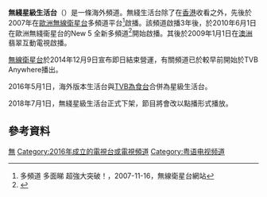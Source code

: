 {{頻道資訊
| 頻道名稱         = 無綫星級生活台<br/>{{lang|en|TVB Premium Lifestyle}}
| 頻道圖片檔案     = Tvb lifestyle logo.png
| 頻道圖片尺寸     = 200px 
| 頻道圖片名稱     = 星級生活台標誌
| 所屬國家或地區   = 
| 總部所在         = 
| 播放地區         = [[澳洲|澳洲]]、[[歐洲|歐洲]]
| 開播日期         = 2007年 (無綫生活台)<br/>2014年8月 (無綫為食台)<br/>2016年5月1日 (無綫星級生活台)
| 停播日期         = 2018年7月1日
| 頻道語言         = 粵語
| 頻道類別         = 綜藝娛樂、飲食資訊
| 視頻格式         = 標清：[[576i|576i]] [[縱橫比_(圖像)|4:3]]<br />高清：[[1080i|1080i]] [[縱橫比_(圖像)|16:9]]
| 頻道口號         = 
| 擁有者           = 
| 前頻道名稱       = 無綫生活-{台}-<br/>{{lang|en|TVB}}生活-{台}-
| 被取代名稱       = 
| 集團同類頻道     = [[為食台|TVB為食台]]、[[綜藝旅遊台|TVB Window]]、[[TVB娛樂新聞台|TVB娛樂新聞台]]
| 頻道官方網站     = 
| 備註             = 
}}

'''無綫星級生活台'''（{{lang-en|'''TVB Premium Lifestyle'''}}）是一條海外頻道。無綫生活台除了在[[香港|香港]]收看之外，先後於2007年在[[歐洲|歐洲]][[無線衛星台|無線衛星台]]多頻道平台<ref>多頻道 多面睇 超強大突破！，2007-11-16，無線衛星台網站</ref>啟播。該頻道啟播3年後，於2010年6月1日在歐洲無綫衞星台的New 5 全新多頻道<ref>{{cite web|title=New 5 全新多頻道 加料陣容 6月1日強勢出擊！|author=無線衛星台網站|url=http://www.chinese-channel.co.uk/event_1_info.php?id=155|accessdate=2010-05-24|deadurl=yes|archiveurl=https://web.archive.org/web/20120618163020/http://www.chinese-channel.co.uk/event_1_info.php?id=155|archivedate=2012-06-18}}</ref>開始啟播。其後於2009年1月1日在[[澳洲|澳洲]]翡翠互動電視啟播。

[[無線衛星台|無線衛星台]]於2014年12月9日宣布即日結束營運，有關頻道已於較早前開始於TVB Anywhere播出。

2016年5月1日，海外版本生活台與[[TVB為食台|TVB為食台]]合併為星級生活台。

2018年7月1日，無綫星級生活台正式下架，節目將會改以點播形式播放。

==參考資料==
{{reflist}}

{{電視廣播有限公司頻道}}

[[Category:電視廣播有限公司電視頻道|無]]
[[Category:2016年成立的電視台或電視頻道|Category:2016年成立的電視台或電視頻道]]
[[Category:粤语电视频道|Category:粤语电视频道]]